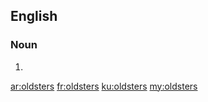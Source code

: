 ==English==

===Noun===
{{head|en|plural}}

# {{plural of|oldster|lang=en}}

[[ar:oldsters]]
[[fr:oldsters]]
[[ku:oldsters]]
[[my:oldsters]]